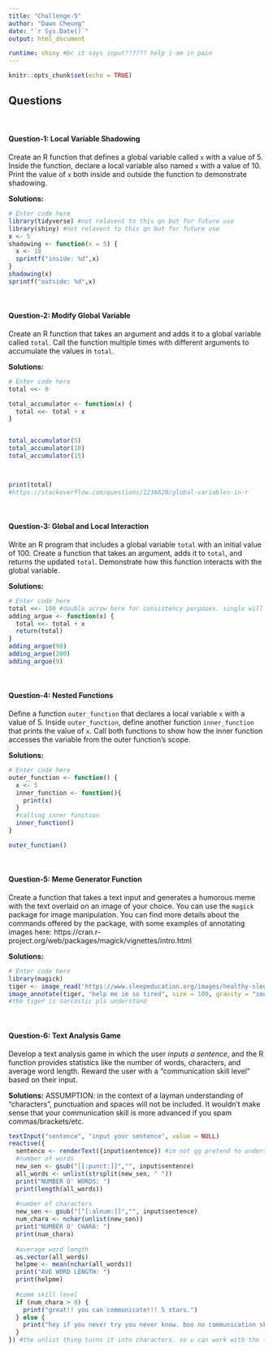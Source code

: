 ```yaml
---
title: "Challenge-5"
author: "Dawn Cheung"
date: "`r Sys.Date()`"
output: html_document

runtime: shiny #bc it says input?????? help i am in pain
---
```


```r
knitr::opts_chunk$set(echo = TRUE)
```

## Questions
<br>

#### Question-1: Local Variable Shadowing 

Create an R function that defines a global variable called `x` with a value of 5. Inside the function, declare a local variable also named `x` with a value of 10. Print the value of `x` both inside and outside the function to demonstrate shadowing.

**Solutions:**

```r
# Enter code here
library(tidyverse) #not relavent to this qn but for future use
library(shiny) #not relavent to this qn but for future use
x <- 5
shadowing <- function(x = 5) {
  x <- 10
  sprintf("inside: %d",x)
}
shadowing(x)
sprintf("outside: %d",x)
```
<br>

#### Question-2: Modify Global Variable

Create an R function that takes an argument and adds it to a global variable called `total`. Call the function multiple times with different arguments to accumulate the values in `total`.

**Solutions:**

```r
# Enter code here
total <<- 0

total_accumulator <- function(x) {
  total <<- total + x
}


total_accumulator(5)
total_accumulator(10)
total_accumulator(15)



print(total)
#https://stackoverflow.com/questions/1236620/global-variables-in-r
```
<br>

#### Question-3: Global and Local Interaction 

Write an R program that includes a global variable `total` with an initial value of 100. Create a function that takes an argument, adds it to `total`, and returns the updated `total`. Demonstrate how this function interacts with the global variable.

**Solutions:**

```r
# Enter code here
total <<- 100 #double arrow here for consistency purposes. single will work fine too.
adding_argue <- function(x) {
  total <<- total + x
  return(total)
}
adding_argue(90)
adding_argue(200)
adding_argue(9)

```
<br>

#### Question-4: Nested Functions

Define a function `outer_function` that declares a local variable `x` with a value of 5. Inside `outer_function`, define another function `inner_function` that prints the value of `x`. Call both functions to show how the inner function accesses the variable from the outer function's scope.

**Solutions:**

```r
# Enter code here
outer_function <- function() {
  x <- 5
  inner_function <- function(){
    print(x)
  }
  #calling inner function
  inner_function()
}

outer_function()

```
<br>

#### Question-5: Meme Generator Function

Create a function that takes a text input and generates a humorous meme with the text overlaid on an image of your choice. You can use the `magick` package for image manipulation. You can find more details about the commands offered by the package, with some examples of annotating images here: https://cran.r-project.org/web/packages/magick/vignettes/intro.html

**Solutions:**

```r
# Enter code here
library(magick)
tiger <- image_read('https://www.sleepeducation.org/images/healthy-sleep-awareness-project/man-asleep-on-desk.jpg?sfvrsn=0')
image_annotate(tiger, "help me im so tired", size = 100, gravity = "southwest", color = "white", boxcolor = "black")
#the tiger is sarcastic pls understand

```
<br>

#### Question-6: Text Analysis Game  

Develop a text analysis game in which the user *inputs a sentence*, and the R function provides statistics like the number of words, characters, and average word length. Reward the user with a "communication skill level" based on their input.

**Solutions:**
ASSUMPTION: in the context of a layman understanding of "characters", punctuation and spaces will not be included. It wouldn't make sense that your communication skill is more advanced if you spam commas/brackets/etc.

```r
textInput("sentence", "input your sentence", value = NULL)
reactive({ 
  sentence <- renderText({input$sentence}) #im not gg pretend to understand this
  #number of words
  new_sen <- gsub("[[:punct:]]","", input$sentence)
  all_words <- unlist(strsplit(new_sen, " "))
  print("NUMBER O' WORDS: ")
  print(length(all_words))
  
  #number of characters
  new_sen <- gsub("[^[:alnum:]]","", input$sentence)
  num_chara <- nchar(unlist(new_sen))
  print("NUMBER O' CHARA: ")
  print(num_chara)
  
  #average word length
  as.vector(all_words)
  helpme <- mean(nchar(all_words))
  print("AVE WORD LENGTH: ")
  print(helpme)
  
  #comm skill level
  if (num_chara > 0) {
    print("great!! you can communicate!!! 5 stars.")
  } else {
    print("hey if you never try you never know. boo no communication skill for you")
  }
}) #the unlist thing turns it into characters. so u can work with the list elements directly


```
<br>